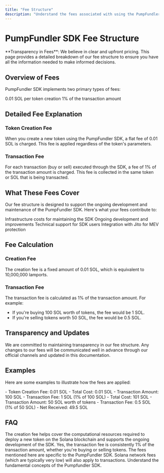 ---
title: "Fee Structure"
description: "Understand the fees associated with using the PumpFundler SDK"
---

# PumpFundler SDK Fee Structure

<Note>
  **Transparency in Fees**: We believe in clear and upfront pricing. This page provides a detailed breakdown of our fee structure to ensure you have all the information needed to make informed decisions.
</Note>

## Overview of Fees

PumpFundler SDK implements two primary types of fees:

<CardGroup cols={2}>
  <Card title="Creation Fee" icon="coins">
    0.01 SOL per token creation
  </Card>
  <Card title="Transaction Fee" icon="receipt">
    1% of the transaction amount
  </Card>
</CardGroup>

## Detailed Fee Explanation

### Token Creation Fee

When you create a new token using the PumpFundler SDK, a flat fee of 0.01 SOL is charged. This fee is applied regardless of the token's parameters.

### Transaction Fee

For each transaction (buy or sell) executed through the SDK, a fee of 1% of the transaction amount is charged. This fee is collected in the same token or SOL that is being transacted.

## What These Fees Cover

Our fee structure is designed to support the ongoing development and maintenance of the PumpFundler SDK. Here's what your fees contribute to:

<Check>Infrastructure costs for maintaining the SDK</Check>
<Check>Ongoing development and improvements</Check>
<Check>Technical support for SDK users</Check>
<Check>Integration with Jito for MEV protection</Check>

## Fee Calculation

### Creation Fee
The creation fee is a fixed amount of 0.01 SOL, which is equivalent to 10,000,000 lamports.

### Transaction Fee
The transaction fee is calculated as 1% of the transaction amount. For example:
- If you're buying 100 SOL worth of tokens, the fee would be 1 SOL.
- If you're selling tokens worth 50 SOL, the fee would be 0.5 SOL.

## Transparency and Updates

We are committed to maintaining transparency in our fee structure. Any changes to our fees will be communicated well in advance through our official channels and updated in this documentation.

## Examples

Here are some examples to illustrate how the fees are applied:

<AccordionGroup>
  <Accordion title="Creating a New Token">
    - Token Creation Fee: 0.01 SOL
    - Total Cost: 0.01 SOL
  </Accordion>
  <Accordion title="Buying Tokens">
    - Transaction Amount: 100 SOL
    - Transaction Fee: 1 SOL (1% of 100 SOL)
    - Total Cost: 101 SOL
  </Accordion>
  <Accordion title="Selling Tokens">
    - Transaction Amount: 50 SOL worth of tokens
    - Transaction Fee: 0.5 SOL (1% of 50 SOL)
    - Net Received: 49.5 SOL
  </Accordion>
</AccordionGroup>

## FAQ

<AccordionGroup>
  <Accordion title="Why is there a creation fee?">
    The creation fee helps cover the computational resources required to deploy a new token on the Solana blockchain and supports the ongoing development of the SDK.
  </Accordion>
  <Accordion title="Is the transaction fee the same for buying and selling?">
    Yes, the transaction fee is consistently 1% of the transaction amount, whether you're buying or selling tokens.
  </Accordion>
  <Accordion title="Are there any additional network fees?">
    The fees mentioned here are specific to the PumpFundler SDK. Solana network fees (which are typically very low) will also apply to transactions.
  </Accordion>
</AccordionGroup>

<CardGroup cols={1}>
  <Card title="Core Concepts" icon="book" href="/core-concepts/pumpfundler-sdk">
    Understand the fundamental concepts of the Pumpfundler SDK.
  </Card>
</CardGroup>